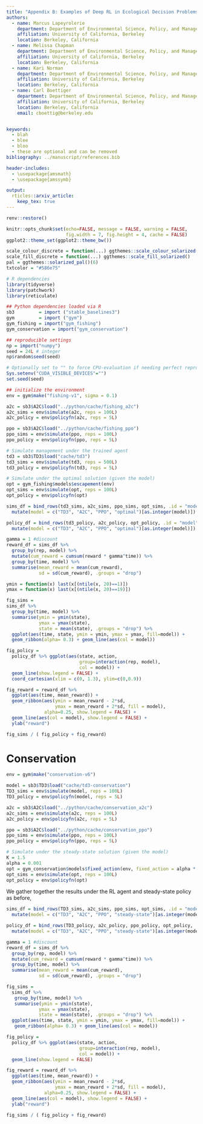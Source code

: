 ```yaml
---
title: "Appendix B: Examples of Deep RL in Ecological Decision Problems"
authors:
  - name: Marcus Lapeyrolerie
    department: Department of Environmental Science, Policy, and Management
    affiliation: University of California, Berkeley
    location: Berkeley, California
  - name: Melissa Chapman
    department: Department of Environmental Science, Policy, and Management
    affiliation: University of California, Berkeley
    location: Berkeley, California
  - name: Kari Norman
    department: Department of Environmental Science, Policy, and Management
    affiliation: University of California, Berkeley
    location: Berkeley, California
  - name: Carl Boettiger
    department: Department of Environmental Science, Policy, and Management
    affiliation: University of California, Berkeley
    location: Berkeley, California
    email: cboettig@berkeley.edu


keywords:
  - blah
  - blee
  - bloo
  - these are optional and can be removed
bibliography: ../manuscript/references.bib

header-includes:
  - \usepackage{amsmath}
  - \usepackage{amssymb}

output: 
  rticles::arxiv_article:
    keep_tex: true
---
```


```r
renv::restore()
```

```r
knitr::opts_chunk$set(echo=FALSE, message = FALSE, warning = FALSE,
                      fig.width = 7, fig.height = 4, cache = FALSE)
ggplot2::theme_set(ggplot2::theme_bw())

scale_colour_discrete = function(...) ggthemes::scale_colour_solarized()
scale_fill_discrete = function(...) ggthemes::scale_fill_solarized()
pal = ggthemes::solarized_pal()(6)
txtcolor = "#586e75"
```

```r
# R dependencies
library(tidyverse)
library(patchwork)
library(reticulate)

## Python dependencies loaded via R
sb3         = import ("stable_baselines3")
gym         = import ("gym")
gym_fishing = import("gym_fishing")
gym_conservation = import("gym_conservation")

## reproducible settings
np = import("numpy")
seed = 24L # integer
np$random$seed(seed)

# Optionally set to "" to force CPU-evaluation if needing perfect reproducibility
Sys.setenv("CUDA_VISIBLE_DEVICES"="")
set.seed(seed)
```

```r
## initialize the environment
env = gym$make("fishing-v1", sigma = 0.1)
```


```r
a2c = sb3$A2C$load("../python/cache/fishing_a2c")
a2c_sims = env$simulate(a2c, reps = 100L)
a2c_policy = env$policyfn(a2c, reps = 5L)
```



```r
ppo = sb3$A2C$load("../python/cache/fishing_ppo")
ppo_sims = env$simulate(ppo, reps = 100L)
ppo_policy = env$policyfn(ppo, reps = 5L)
```


```r
# Simulate management under the trained agent
td3 = sb3$TD3$load("cache/td3")
td3_sims = env$simulate(td3, reps = 500L)
td3_policy = env$policyfn(td3, reps = 5L)
```


```r
# Simulate under the optimal solution (given the model)
opt = gym_fishing$models$escapement(env)
opt_sims = env$simulate(opt, reps = 100L)
opt_policy = env$policyfn(opt)
```


```r
sims_df = bind_rows(td3_sims, a2c_sims, ppo_sims, opt_sims, .id = "model") %>%
  mutate(model = c("TD3", "A2C", "PPO", "optimal")[as.integer(model)])

policy_df = bind_rows(td3_policy, a2c_policy, opt_policy, .id = "model") %>%
  mutate(model = c("TD3", "A2C", "PPO", "optimal")[as.integer(model)])

gamma = 1 #discount
reward_df = sims_df %>% 
  group_by(rep, model) %>%
  mutate(cum_reward = cumsum(reward * gamma^time)) %>%
  group_by(time, model) %>%
  summarise(mean_reward = mean(cum_reward), 
            sd = sd(cum_reward), .groups = "drop")

```

```r
ymin = function(x) last(x[(ntile(x, 20)==1)])
ymax = function(x) last(x[(ntile(x, 20)==19)])

fig_sims = 
sims_df %>% 
  group_by(time, model) %>% 
  summarise(ymin = ymin(state),
            ymax = ymax(state),
            state = mean(state), .groups = "drop") %>%
  ggplot(aes(time, state, ymin = ymin, ymax = ymax, fill=model)) + 
  geom_ribbon(alpha= 0.3) + geom_line(aes(col = model))
```


```r
fig_policy = 
  policy_df %>% ggplot(aes(state, action, 
                           group=interaction(rep, model),
                           col = model)) + 
  geom_line(show.legend = FALSE) + 
  coord_cartesian(xlim = c(0, 1.3), ylim=c(0,0.9)) 
```

```r

fig_reward = reward_df %>% 
  ggplot(aes(time, mean_reward)) + 
  geom_ribbon(aes(ymin = mean_reward - 2*sd, 
                  ymax = mean_reward + 2*sd, fill = model),
              alpha=0.25, show.legend = FALSE) + 
  geom_line(aes(col = model), show.legend = FALSE) + 
  ylab("reward")
```


```r
fig_sims / ( fig_policy + fig_reward)
```






# Conservation

```r
env = gym$make("conservation-v6")
```


```r
model = sb3$TD3$load("cache/td3-conservation")
TD3_sims = env$simulate(model, reps = 100L)
TD3_policy = env$policyfn(model, reps = 5L)
```


```r
a2c = sb3$A2C$load("../python/cache/conservation_a2c")
a2c_sims = env$simulate(a2c, reps = 100L)
a2c_policy = env$policyfn(a2c, reps = 5L)
```



```r
ppo = sb3$A2C$load("../python/cache/conservation_ppo")
ppo_sims = env$simulate(ppo, reps = 100L)
ppo_policy = env$policyfn(ppo, reps = 5L)
```



```r
# Simulate under the steady-state solution (given the model)
K = 1.5
alpha = 0.001
opt = gym_conservation$models$fixed_action(env, fixed_action = alpha * 100 * 2 * K )
opt_sims = env$simulate(opt, reps = 100L)
opt_policy = env$policyfn(opt)
```

We gather together the results under the RL agent and steady-state policy as before,

```r
sims_df = bind_rows(TD3_sims, a2c_sims, ppo_sims, opt_sims, .id = "model") %>%
  mutate(model = c("TD3", "A2C", "PPO", "steady-state")[as.integer(model)])

policy_df = bind_rows(TD3_policy, a2c_policy, ppo_policy, opt_policy, .id = "model") %>%
  mutate(model = c("TD3", "A2C", "PPO", "steady-state")[as.integer(model)])

gamma = 1 #discount
reward_df = sims_df %>% 
  group_by(rep, model) %>%
  mutate(cum_reward = cumsum(reward * gamma^time)) %>%
  group_by(time, model) %>%
  summarise(mean_reward = mean(cum_reward), 
            sd = sd(cum_reward), .groups = "drop")

```

```r
fig_sims = 
  sims_df %>%
   group_by(time, model) %>% 
   summarise(ymin = ymin(state),
            ymax = ymax(state),
            state = mean(state), .groups = "drop") %>%
  ggplot(aes(time, state, ymin = ymin, ymax = ymax, fill=model)) + 
   geom_ribbon(alpha= 0.3) + geom_line(aes(col = model))

fig_policy = 
  policy_df %>% ggplot(aes(state, action, 
                           group=interaction(rep, model),
                           col = model)) + 
  geom_line(show.legend = FALSE) 

fig_reward = reward_df %>% 
  ggplot(aes(time, mean_reward)) + 
  geom_ribbon(aes(ymin = mean_reward - 2*sd, 
                  ymax = mean_reward + 2*sd, fill = model),
              alpha=0.25, show.legend = FALSE) + 
  geom_line(aes(col = model), show.legend = FALSE) + 
  ylab("reward")

fig_sims / ( fig_policy + fig_reward)
```



